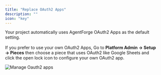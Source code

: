 ```yaml
---
title: "Replace OAuth2 Apps"
description: ""
icon: "key"
---
```


<Snippet file="enterprise-feature.mdx" />

Your project automatically uses AgentForge OAuth2 Apps as the default setting. <br></br> 
If you prefer to use your own OAuth2 Apps, Go to **Platform Admin -> Setup -> Pieces** then choose a piece that uses OAuth2 like Google Sheets and click the open lock icon to configure your own OAuth2 app.

![Manage Oauth2 apps](/resources/screenshots/manage-oauth2.png)